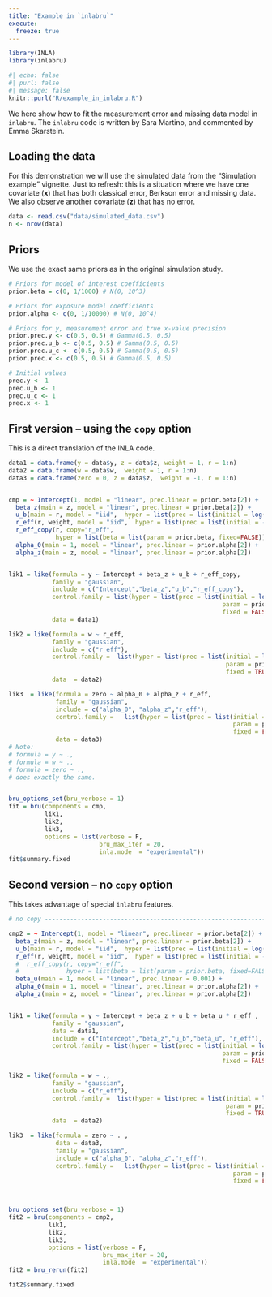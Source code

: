 ```yaml
---
title: "Example in `inlabru`"
execute: 
  freeze: true
---
```



```r
library(INLA)
library(inlabru)
```

```r
#| echo: false
#| purl: false
#| message: false
knitr::purl("R/example_in_inlabru.R")
```

We here show how to fit the measurement error and missing data model in `inlabru`. The `inlabru` code is written by Sara Martino, and commented by Emma Skarstein.

## Loading the data
For this demonstration we will use the simulated data from the "Simulation example" vignette. Just to refresh: this is a situation where we have one covariate ($\boldsymbol{x}$) that has both classical  error, Berkson error and missing data. We also observe another covariate ($\boldsymbol{z}$) that has no error.

```r
data <- read.csv("data/simulated_data.csv")
n <- nrow(data)
```

## Priors
We use the exact same priors as in the original simulation study.

```r
# Priors for model of interest coefficients
prior.beta = c(0, 1/1000) # N(0, 10^3)

# Priors for exposure model coefficients
prior.alpha <- c(0, 1/10000) # N(0, 10^4) 

# Priors for y, measurement error and true x-value precision
prior.prec.y <- c(0.5, 0.5) # Gamma(0.5, 0.5)
prior.prec.u_b <- c(0.5, 0.5) # Gamma(0.5, 0.5)
prior.prec.u_c <- c(0.5, 0.5) # Gamma(0.5, 0.5)
prior.prec.x <- c(0.5, 0.5) # Gamma(0.5, 0.5) 

# Initial values
prec.y <- 1
prec.u_b <- 1
prec.u_c <- 1
prec.x <- 1
```

## First version -- using the `copy` option
This is a direct translation of the INLA code.

```r
data1 = data.frame(y = data$y, z = data$z, weight = 1, r = 1:n)
data2 = data.frame(w = data$w,  weight = 1, r = 1:n)
data3 = data.frame(zero = 0, z = data$z,  weight = -1, r = 1:n)


cmp = ~ Intercept(1, model = "linear", prec.linear = prior.beta[2]) +
  beta_z(main = z, model = "linear", prec.linear = prior.beta[2]) +
  u_b(main = r, model = "iid",  hyper = list(prec = list(initial = log(1), fixed=TRUE))) +
  r_eff(r, weight, model = "iid",  hyper = list(prec = list(initial = -15, fixed=TRUE))) +
  r_eff_copy(r, copy="r_eff", 
             hyper = list(beta = list(param = prior.beta, fixed=FALSE))) +
  alpha_0(main = 1, model = "linear", prec.linear = prior.alpha[2]) +
  alpha_z(main = z, model = "linear", prec.linear = prior.alpha[2])


lik1 = like(formula = y ~ Intercept + beta_z + u_b + r_eff_copy,
            family = "gaussian",
            include = c("Intercept","beta_z","u_b","r_eff_copy"),
            control.family = list(hyper = list(prec = list(initial = log(prec.y), 
                                                           param = prior.prec.y, 
                                                           fixed = FALSE))),
            data = data1)

lik2 = like(formula = w ~ r_eff,
            family = "gaussian",
            include = c("r_eff"),
            control.family =  list(hyper = list(prec = list(initial = log(prec.u_c), 
                                                            param = prior.prec.u_c, 
                                                            fixed = TRUE))),
            data  = data2)

lik3  = like(formula = zero ~ alpha_0 + alpha_z + r_eff,
             family = "gaussian",
             include = c("alpha_0", "alpha_z","r_eff"),
             control.family =   list(hyper = list(prec = list(initial = log(prec.x), 
                                                              param = prior.prec.x, 
                                                              fixed = FALSE))),
             data = data3)
# Note: 
# formula = y ~ .,
# formula = w ~ .,
# formula = zero ~ .,
# does exactly the same.


bru_options_set(bru_verbose = 1)
fit = bru(components = cmp,
          lik1,
          lik2,
          lik3,
          options = list(verbose = F,
                         bru_max_iter = 20,
                         inla.mode  = "experimental"))
fit$summary.fixed
```

## Second version -- no `copy` option 
This takes advantage of special `inlabru` features.

```r
# no copy -----------------------------------------------------------------

cmp2 = ~ Intercept(1, model = "linear", prec.linear = prior.beta[2]) +
  beta_z(main = z, model = "linear", prec.linear = prior.beta[2]) +
  u_b(main = r, model = "iid",  hyper = list(prec = list(initial = log(1), fixed=TRUE))) +
  r_eff(r, weight, model = "iid",  hyper = list(prec = list(initial = -15, fixed=TRUE))) +
  #  r_eff_copy(r, copy="r_eff", 
  #             hyper = list(beta = list(param = prior.beta, fixed=FALSE))) +
  beta_u(main = 1, model = "linear", prec.linear = 0.001) +
  alpha_0(main = 1, model = "linear", prec.linear = prior.alpha[2]) +
  alpha_z(main = z, model = "linear", prec.linear = prior.alpha[2])


lik1 = like(formula = y ~ Intercept + beta_z + u_b + beta_u * r_eff ,
            family = "gaussian",
            data = data1,
            include = c("Intercept","beta_z","u_b","beta_u", "r_eff"),
            control.family = list(hyper = list(prec = list(initial = log(prec.y), 
                                                           param = prior.prec.y, 
                                                           fixed = FALSE))))

lik2 = like(formula = w ~ .,
            family = "gaussian",
            include = c("r_eff"),
            control.family =  list(hyper = list(prec = list(initial = log(prec.u_c), 
                                                            param = prior.prec.u_c, 
                                                            fixed = TRUE))),
            data  = data2)

lik3  = like(formula = zero ~ . ,
             data = data3,
             family = "gaussian",
             include = c("alpha_0", "alpha_z","r_eff"),
             control.family =   list(hyper = list(prec = list(initial = log(prec.x), 
                                                              param = prior.prec.x, 
                                                              fixed = FALSE))))



bru_options_set(bru_verbose = 1)
fit2 = bru(components = cmp2,
           lik1,
           lik2,
           lik3,
           options = list(verbose = F,
                          bru_max_iter = 20,
                          inla.mode  = "experimental"))
fit2 = bru_rerun(fit2)

fit2$summary.fixed
```


